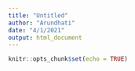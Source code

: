 ```yaml
---
title: "Untitled"
author: "Arundhati"
date: "4/1/2021"
output: html_document
---
```


```r
knitr::opts_chunk$set(echo = TRUE)
```

